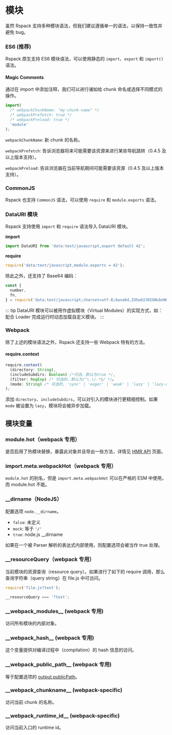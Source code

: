 
<WebpackLicense from="['https://webpack.docschina.org/api/module-variables/', 'https://webpack.docschina.org/api/module-methods/']" />

# 模块

虽然 Rspack 支持多种模块语法，但我们建议遵循单一的语法，以保持一致性并避免 bug。

### ES6 (推荐)

Rspack 原生支持 ES6 模块语法，可以使用静态的 `import`、`export` 和 `import()` 语法。

#### Magic Comments

通过在 import 中添加注释，我们可以进行诸如给 chunk 命名或选择不同模式的操作。

```js
import(
  /* webpackChunkName: "my-chunk-name" */
  /* webpackPrefetch: true */
  /* webpackPreload: true */
  'module'
);
```

`webpackChunkName`: 新 chunk 的名称。

`webpackPrefetch`: 告诉浏览器将来可能需要该资源来进行某些导航跳转（0.4.5 及以上版本支持）。

`webpackPreload`: 告诉浏览器在当前导航期间可能需要该资源（0.4.5 及以上版本支持）。

### CommonJS

Rspack 也支持 `CommonJS` 语法，可以使用 `require` 和 `module.exports` 语法。

### DataURI 模块

Rspack 支持使用 `import` 和 `require` 语法导入 DataURI 模块。

**import**

```js
import DataURI from 'data:text/javascript,export default 42';
```

**require**

```js
require('data:text/javascript,module.exports = 42');
```

除此之外，还支持了 Base64 编码：

```js
const {
  number,
  fn,
} = require('data:text/javascript;charset=utf-8;base64,ZXhwb3J0IGNvbnN0IG51bWJlciA9IDQyOwpleHBvcnQgZnVuY3Rpb24gZm4oKSB7CiAgcmV0dXJuICJIZWxsbyB3b3JsZCI7Cn0=');
```

::: tip
DataURI 模块可以被用作虚拟模块（Virtual Modules）的实现方式，如：配合 Loader 完成运行时动态加载自定义模块。
:::

### Webpack

除了上述的模块语法之外，Rspack 还支持一些 Webpack 特有的方法。

#### require.context

```ts
require.context(
  (directory: String),
  (includeSubdirs: Boolean) /*可选，默认为true */,
  (filter: RegExp) /* 可选的，默认为/^\.\/.*$/ */。
  (mode: String) /* 可选的, 'sync' | 'eager' | 'weak' | 'lazy' | 'lazy-once', 默认 'sync' */
);
```

添加 `directory`、`includeSubdirs`，可以对引入的模块进行更精细控制。如果 `mode` 被设置为 `lazy`，模块将会被异步加载。

## 模块变量

### module.hot（webpack 专用）

是否启用了热模块替换，暴露此对象并且导出一些方法，详情见 [HMR API](/api/hmr) 页面。

### import.meta.webpackHot（webpack 专用）

`module.hot` 的别名，但是 `import.meta.webpackHot` 可以在严格的 ESM 中使用，而 module.hot 不能。

### \_\_dirname（NodeJS）

配置选项 `node.__dirname`。

- `false`: 未定义
- `mock`: 等于 `'/'`
- `true`: node.js \_\_dirname

如果在一个被 Parser 解析的表达式内部使用，则配置选项会被当作 true 处理。

### \_\_resourceQuery（webpack 专用）

当前模块的资源查询（resource query）。如果进行了如下的 require 调用，那么查询字符串（query string）在 file.js 中可访问。

```ts
require('file.js?test');
```

```ts title="file.js"
__resourceQuery === '?test';
```

### \_\_webpack_modules\_\_ (webpack 专用)

访问所有模块的内部对象。

### \_\_webpack_hash\_\_ (webpack 专用)

这个变量提供对编译过程中（compilation）的 hash 信息的访问。

### \_\_webpack_public_path\_\_ (webpack 专用)

等于配置选项的 [output.publicPath](/config/output#outputpublicpath)。

### \_\_webpack_chunkname\_\_ (webpack-specific)

<ApiMeta addedVersion="0.4.4" />

访问当前 chunk 的名称。

### \_\_webpack_runtime_id\_\_ (webpack-specific)

<ApiMeta addedVersion="0.4.4" />

访问当前入口的 runtime id。
